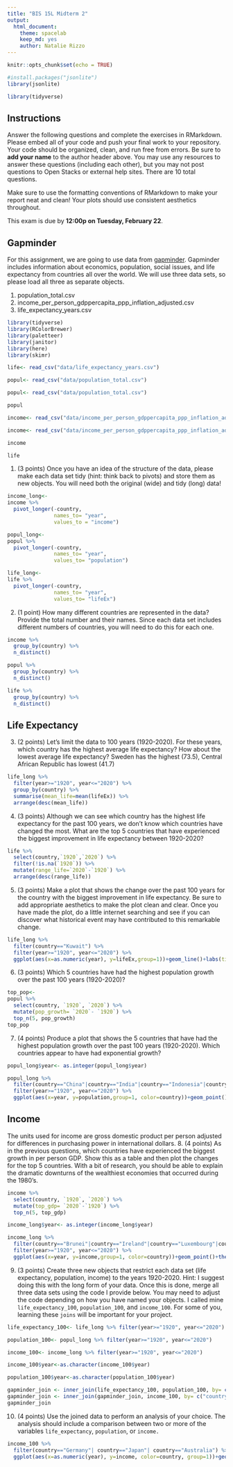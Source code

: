 ```yaml
---
title: "BIS 15L Midterm 2"
output:
  html_document: 
    theme: spacelab
    keep_md: yes
    author: Natalie Rizzo
---
```


```r
knitr::opts_chunk$set(echo = TRUE)
```

```r
#install.packages("jsonlite")
library(jsonlite)
```

```r
library(tidyverse)
```


## Instructions
Answer the following questions and complete the exercises in RMarkdown. Please embed all of your code and push your final work to your repository. Your code should be organized, clean, and run free from errors. Be sure to **add your name** to the author header above. You may use any resources to answer these questions (including each other), but you may not post questions to Open Stacks or external help sites. There are 10 total questions.  

Make sure to use the formatting conventions of RMarkdown to make your report neat and clean! Your plots should use consistent aesthetics throughout.  

This exam is due by **12:00p on Tuesday, February 22**.  

## Gapminder
For this assignment, we are going to use data from  [gapminder](https://www.gapminder.org/). Gapminder includes information about economics, population, social issues, and life expectancy from countries all over the world. We will use three data sets, so please load all three as separate objects.    

1. population_total.csv  
2. income_per_person_gdppercapita_ppp_inflation_adjusted.csv  
3. life_expectancy_years.csv  
```r
library(tidyverse)
library(RColorBrewer)
library(paletteer)
library(janitor)
library(here)
library(skimr)
```

```r
life<- read_csv("data/life_expectancy_years.csv")
```
```r
popul<- read_csv("data/population_total.csv")
```

```r
popul<- read_csv("data/population_total.csv")
```
```r
popul
```
```r
income<- read_csv("data/income_per_person_gdppercapita_ppp_inflation_adjusted.csv")
```
```r
income<- read_csv("data/income_per_person_gdppercapita_ppp_inflation_adjusted.csv")
```

```r
income
```
```r
life
```


1. (3 points) Once you have an idea of the structure of the data, please make each data set tidy (hint: think back to pivots) and store them as new objects. You will need both the original (wide) and tidy (long) data!  
```r
income_long<-
income %>% 
  pivot_longer(-country,
               names_to= "year",
               values_to = "income")
```
```r
popul_long<-
popul %>% 
  pivot_longer(-country,
               names_to= "year",
               values_to= "population")
```

```r
life_long<-
life %>%
  pivot_longer(-country,
               names_to= "year",
               values_to= "lifeEx")
```


2. (1 point) How many different countries are represented in the data? Provide the total number and their names. Since each data set includes different numbers of countries, you will need to do this for each one.  
```r
income %>% 
  group_by(country) %>% 
  n_distinct()
```
```r
popul %>% 
  group_by(country) %>% 
  n_distinct()
```
```r
life %>% 
  group_by(country) %>% 
  n_distinct()
```

## Life Expectancy  

3. (2 points) Let's limit the data to 100 years (1920-2020). For these years, which country has the highest average life expectancy? How about the lowest average life expectancy? Sweden has the highest (73.5), Central African Republic has lowest (41.7)
```r
life_long %>% 
  filter(year>="1920", year<="2020") %>% 
  group_by(country) %>% 
  summarise(mean_life=mean(lifeEx)) %>% 
  arrange(desc(mean_life))
```

4. (3 points) Although we can see which country has the highest life expectancy for the past 100 years, we don't know which countries have changed the most. What are the top 5 countries that have experienced the biggest improvement in life expectancy between 1920-2020?  
```r
life %>% 
  select(country,`1920`,`2020`) %>% 
  filter(!is.na(`1920`)) %>% 
  mutate(range_life=`2020`-`1920`) %>% 
  arrange(desc(range_life))
```


5. (3 points) Make a plot that shows the change over the past 100 years for the country with the biggest improvement in life expectancy. Be sure to add appropriate aesthetics to make the plot clean and clear. Once you have made the plot, do a little internet searching and see if you can discover what historical event may have contributed to this remarkable change.  
```r
life_long %>% 
  filter(country=="Kuwait") %>% 
  filter(year>="1920", year<="2020") %>% 
  ggplot(aes(x=as.numeric(year), y=lifeEx,group=1))+geom_line()+labs(title = "Life Expectancy in Kuwait 1920-2020")
```
6. (3 points) Which 5 countries have had the highest population growth over the past 100 years (1920-2020)?  
```r
top_pop<-
popul %>% 
  select(country, `1920`, `2020`) %>% 
  mutate(pop_growth= `2020`- `1920`) %>% 
  top_n(5, pop_growth)
top_pop
```
7. (4 points) Produce a plot that shows the 5 countries that have had the highest population growth over the past 100 years (1920-2020). Which countries appear to have had exponential growth?  
```r
popul_long$year<- as.integer(popul_long$year)
```

```r
popul_long %>% 
  filter(country=="China"|country=="India"|country=="Indonesia"|country=="Pakistan"|country=="United States") %>%
  filter(year>="1920", year<="2020") %>%
  ggplot(aes(x=year, y=population,group=1, color=country))+geom_point()+theme(axis.text.x = element_text(angle = 60, hjust = 1))+labs(title= "Population Growth in the Top 5 Fastest Growing Countries")+scale_y_log10()
```
## Income
The units used for income are gross domestic product per person adjusted for differences in purchasing power in international dollars.
8. (4 points) As in the previous questions, which countries have experienced the biggest growth in per person GDP. Show this as a table and then plot the changes for the top 5 countries. With a bit of research, you should be able to explain the dramatic downturns of the wealthiest economies that occurred during the 1980's.
```r
income %>% 
  select(country, `1920`, `2020`) %>% 
  mutate(top_gdp= `2020`-`1920`) %>% 
  top_n(5, top_gdp)
```
```r
income_long$year<- as.integer(income_long$year)
```

```r
income_long %>% 
  filter(country=="Brunei"|country=="Ireland"|country=="Luxembourg"|country=="Qatar"|country=="Singapore") %>%
  filter(year>="1920", year<="2020") %>%
  ggplot(aes(x=year, y=income,group=1, color=country))+geom_point()+theme(axis.text.x = element_text(angle = 60, hjust = 1))+labs(title= "Largest GDP Growth from 1920-2020 Countries")+scale_y_log10()
```
9. (3 points) Create three new objects that restrict each data set (life expectancy, population, income) to the years 1920-2020. Hint: I suggest doing this with the long form of your data. Once this is done, merge all three data sets using the code I provide below. You may need to adjust the code depending on how you have named your objects. I called mine `life_expectancy_100`, `population_100`, and `income_100`. For some of you, learning these `joins` will be important for your project.  

```r
life_expectancy_100<- life_long %>% filter(year>="1920", year<="2020")
```
```r
population_100<- popul_long %>% filter(year>="1920", year<="2020")
```
```r
income_100<- income_long %>% filter(year>="1920", year<="2020")
```
```r
income_100$year<-as.character(income_100$year)
```
```r
population_100$year<-as.character(population_100$year)
```


```r
gapminder_join <- inner_join(life_expectancy_100, population_100, by= c("country", "year"))
gapminder_join <- inner_join(gapminder_join, income_100, by= c("country", "year"))
gapminder_join
```

10. (4 points) Use the joined data to perform an analysis of your choice. The analysis should include a comparison between two or more of the variables `life_expectancy`, `population`, or `income.`  
```r
income_100 %>%
  filter(country=="Germany"| country=="Japan"| country=="Australia") %>% 
  ggplot(aes(x=as.numeric(year), y=income, color=country, group=1))+geom_line()+facet_wrap(~country)+labs(title = "GDP Growth over 1920-2020")
```